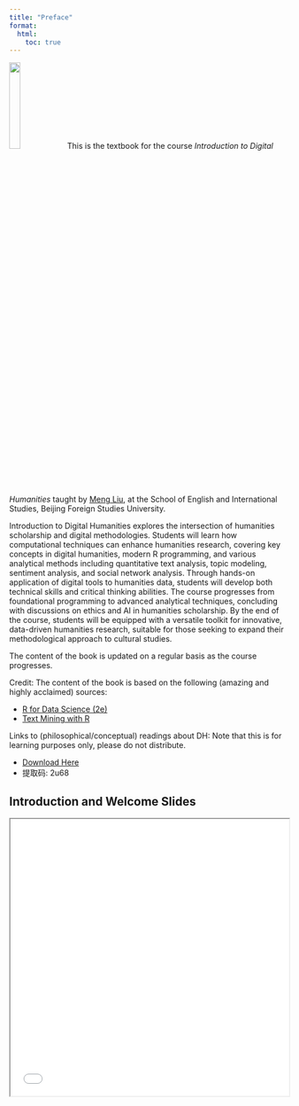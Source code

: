 ```yaml
---
title: "Preface"
format:
  html:
    toc: true
---
```


::: {.callout .image-wrap}
![](../images/Meng.png){width=20%}
This is the textbook for the course *Introduction to Digital Humanities* taught by [Meng Liu](https://mengliu.info), at the School of English and International Studies, Beijing Foreign Studies University. 
:::


[Introduction to Digital Humanities]{.highlight-blue} explores the intersection of humanities scholarship and digital methodologies. Students will learn how computational techniques can enhance humanities research, covering key concepts in digital humanities, modern R programming, and various analytical methods including quantitative text analysis, topic modeling, sentiment analysis, and social network analysis. Through hands-on application of digital tools to humanities data, students will develop both technical skills and critical thinking abilities. The course progresses from foundational programming to advanced analytical techniques, concluding with discussions on ethics and AI in humanities scholarship. By the end of the course, students will be equipped with a versatile toolkit for innovative, data-driven humanities research, suitable for those seeking to expand their methodological approach to cultural studies.

The content of the book is updated on a regular basis as the course progresses. 

::: {.callout-note}
Credit: The content of the book is based on the following (amazing and highly acclaimed) sources: 

- [R for Data Science (2e)](https://r4ds.hadley.nz/)
- [Text Mining with R](https://www.tidytextmining.com/)

Links to (philosophical/conceptual) readings about DH:
Note that this is for learning purposes only, please do not distribute. 

- [Download Here](https://pan.baidu.com/s/1ePoLaeSR5iShyUaZHG1nbg?pwd=2u68)
- 提取码: 2u68 

:::



## Introduction and Welcome Slides {.unnumbered}

<iframe src="../slides/s-preface.html" width="100%" height="500px"></iframe>

